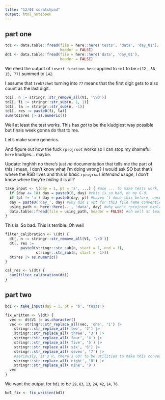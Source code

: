 ```yaml
---
title: "12/01 scratchpad"
output: html_notebook
---
```


## part one 

```r
td1 <- data.table::fread(file = here::here('tests', 'data', 'day_01'),
                         header = FALSE)
dd1 <- data.table::fread(file = here::here('data', 'day_01'),
                         header = FALSE)

```

We need the output of `insert function here` applied to `td1` to be `c(12, 38, 15, 77)` summed to `142`. 

I assume that `treb7chet` turning into `77` means that the first digit gets to also count as the last digit.

```r
td1[, n := stringr::str_remove_all(V1, '\\D')]
td1[, fi := stringr::str_sub(n, 1, 1)]
td1[, la := stringr::str_sub(n, -1)]
td1[, res := paste0(fi, la)]
sum(td1$res |> as.numeric())
```
Well at least the test works. This has *got* to be the kludgiest way possible but finals week gonna do that to me.

Let's make some generics.

And figure out how the fuck `rprojroot` works so I can stop my shameful `here` kludges... maybe.

Update: hrghhh no there's just *no* documentation that tells me the part of this I mean, I don't know what I'm doing wrong? I would ask SO but that's where the RSD lives and this is *basic `rprojroot` intended usage*, I don't know where they're *hiding* it is all? 

```r
take_input <- \(day = 1, pt = 'a', ...) { #use ... to make tests work, for now
  if (day <= 10) day = paste0(0, day) #this is so bad, oh my G-d.
  if (pt != 'a') day = paste0(day, pt) #haven 't done this before, unsure how to handle second part
  day = paste0('day_', day) #why did I opt for this file name convention anyway
  using_path <- here::here(..., 'data', day) #why won't rprojroot explain how to stop doing this
  data.table::fread(file = using_path, header = FALSE) #oh well at least it works 
}
```

This is. So bad. This is terrible. Oh well

```r
filter_calibration <- \(dt) {
  dt[, n := stringr::str_remove_all(V1, '\\D')]
  dt[, res := 
       paste0(stringr::str_sub(n, start = 1, end = 1),
              stringr::str_sub(n, start = -1))]
  dt$res |> as.numeric()
}

cal_res <- \(dt) {
  sum(filter_calibration(dt))
}
```


## part two

```r
bd1 <- take_input(day = 1, pt = 'b', 'tests')
```
```r
fix_written <- \(dt) {
  vec <- dt$V1 |> as.character()
  vec <- stringr::str_replace_all(vec, 'one', '1') |>
    stringr::str_replace_all('two', '2') |>
    stringr::str_replace_all('three', '3') |>
    stringr::str_replace_all('four', '4') |>
    stringr::str_replace_all('five', '5') |>
    stringr::str_replace_all('six', '6') |>
    stringr::str_replace_all('seven', '7') |>
    #seriously, it's R, there's GOT to be utilities to make this conversion already
    stringr::str_replace_all('eight', '8') |>
    stringr::str_replace_all('nine', '9')
  vec
}
```

We want the output for `bd1` to be `29`, `83`, `13`, `24`, `42`, `14`, `76`.

```r
bd1_fix <- fix_written(bd1)
```

